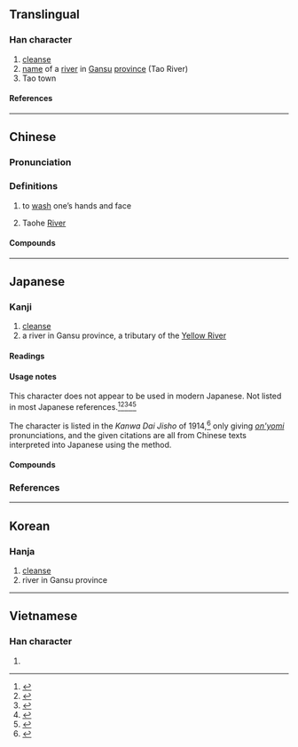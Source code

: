 {{character info}}
==Translingual==

===Han character===
{{Han char|rn=85|rad=水|as=06|sn=9|four=32113|canj=ELMO|ids=⿰氵兆}}

# [[cleanse]]
# [[name]] of a [[river]] in [[Gansu]] [[province]] (Tao River)
# Tao town

====References====
{{Han ref|kx=0622.030|dkj=17408|dj=1018.040|hdz=31613.010|uh=6D2E}}

----

==Chinese==
{{zh-forms}}

===Pronunciation===
{{zh-pron
|m=táo
|c=tou4
|mc=y
|oc=y
|ma=
|cat=v,pn
}}

===Definitions===
{{zh-hanzi}}

# {{lb|zh|classical}} to [[wash]] one’s hands and face
# Taohe [[river|River]]

====Compounds====
{{zh-der|洮頮}}
----

==Japanese==

===Kanji===
{{ja-kanji|grade=|rs=水06}}

# [[cleanse]]
# a river in Gansu province, a tributary of the [[Yellow River]]

====Readings====
{{ja-readings
|goon=とう<たう, どう<だう
|kanon=とう<たう
|kun=
}}

====Usage notes====
This character does not appear to be used in modern Japanese.  Not listed in most Japanese references.<ref name="KP">{{R:Kanjipedia}}</ref><ref name="KDJ2">{{R:Nihon Kokugo Daijiten 2}}</ref><ref name="DDJS">{{R:Digital-Daijisen}}</ref><ref name="DJR">{{R:Daijirin}}</ref><ref name="SMK5">{{R:Shinmeikai5}}</ref>

The character is listed in the ''Kanwa Dai Jisho'' of 1914,<ref name="Kanwa">{{R:Kanwa Dai Jisho|1269|685}}</ref> only giving ''[[on'yomi]]'' pronunciations, and the given citations are all from Chinese texts interpreted into Japanese using the {{m|ja|漢文訓読|tr=kanbun kundoku}} method.

====Compounds====
{{col2-u|ja
|{{ja-r|洮%汰|とう%た}} ({{ja-r|淘%汰|とう%た|rom=-}})
|{{ja-r|洮%米|とう%まい}}
}}

===References===
<references/>

----

==Korean==

===Hanja===
{{ko-hanja|도}}

# [[cleanse]]
# river in Gansu province

----

==Vietnamese==

===Han character===
{{vi-readings|rs=水06|reading=rệu}}

# {{rfdef|vi|sort=水06}}